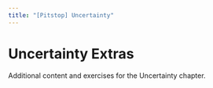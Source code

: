 ```yaml
---
title: "[Pitstop] Uncertainty"
---
```


# Uncertainty Extras

Additional content and exercises for the Uncertainty chapter.

<script async src="https://talk.hyvor.com/embed/embed.js" type="module"></script>
<hyvor-talk-comments
	website-id="13014"
	page-id=""
></hyvor-talk-comments>
